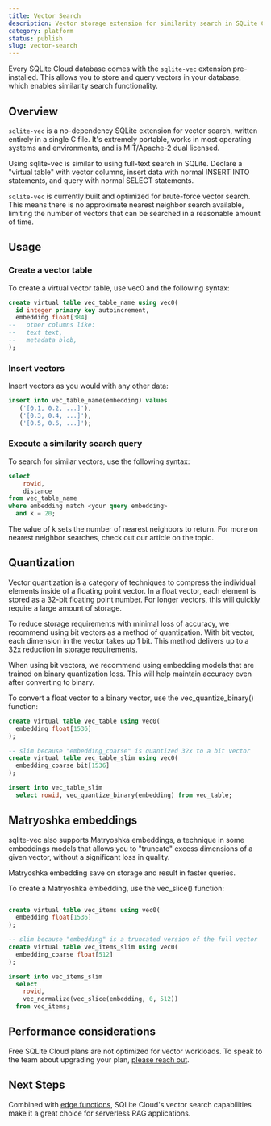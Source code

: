```yaml
---
title: Vector Search
description: Vector storage extension for similarity search in SQLite Cloud.
category: platform
status: publish
slug: vector-search
---
```

Every SQLite Cloud database comes with the `sqlite-vec` extension pre-installed. This allows you to store and query vectors in your database, which enables similarity search functionality.

## Overview
`sqlite-vec` is a no-dependency SQLite extension for vector search, written entirely in a single C file. It's extremely portable, works in most operating systems and environments, and is MIT/Apache-2 dual licensed.

Using sqlite-vec is similar to using full-text search in SQLite. Declare a "virtual table" with vector columns, insert data with normal INSERT INTO statements, and query with normal SELECT statements.

`sqlite-vec` is currently built and optimized for brute-force vector search. This means there is no approximate nearest neighbor search available, limiting the number of vectors that can be searched in a reasonable amount of time.

## Usage
### Create a vector table

To create a virtual vector table, use vec0 and the following syntax:

```sql
create virtual table vec_table_name using vec0(
  id integer primary key autoincrement,
  embedding float[384]
--   other columns like:
--   text text,
--   metadata blob,
);
```

### Insert vectors
Insert vectors as you would with any other data:

```sql
insert into vec_table_name(embedding) values
   ('[0.1, 0.2, ...]'),
   ('[0.3, 0.4, ...]'),
   ('[0.5, 0.6, ...]');
```
### Execute a similarity search query
To search for similar vectors, use the following syntax:

```sql
select
	rowid,
	distance
from vec_table_name
where embedding match <your query embedding>
  and k = 20;
```

The value of k sets the number of nearest neighbors to return. For more on nearest neighbor searches, check out our article on the topic.

## Quantization
Vector quantization is a category of techniques to compress the individual elements inside of a floating point vector. In a float vector, each element is stored as a 32-bit floating point number. For longer vectors, this will quickly require a large amount of storage.

To reduce storage requirements with minimal loss of accuracy, we recommend using bit vectors as a method of quantization. With bit vector, each dimension in the vector takes up 1 bit. This method delivers up to a 32x reduction in storage requirements.

When using bit vectors, we recommend using embedding models that are trained on binary quantization loss. This will help maintain accuracy even after converting to binary.

To convert a float vector to a binary vector, use the vec_quantize_binary() function:

```sql
create virtual table vec_table using vec0(
  embedding float[1536]
);

-- slim because "embedding_coarse" is quantized 32x to a bit vector
create virtual table vec_table_slim using vec0(
  embedding_coarse bit[1536]
);

insert into vec_table_slim
  select rowid, vec_quantize_binary(embedding) from vec_table;
```
## Matryoshka embeddings
sqlite-vec also supports Matryoshka embeddings, a technique in some embeddings models that allows you to "truncate" excess dimensions of a given vector, without a significant loss in quality. 

Matryoshka embedding save on storage and result in faster queries.

To create a Matryoshka embedding, use the vec_slice() function:

```sql

create virtual table vec_items using vec0(
  embedding float[1536]
);

-- slim because "embedding" is a truncated version of the full vector
create virtual table vec_items_slim using vec0(
  embedding_coarse float[512]
);

insert into vec_items_slim
  select
    rowid,
    vec_normalize(vec_slice(embedding, 0, 512))
  from vec_items;
```

## Performance considerations
Free SQLite Cloud plans are not optimized for vector workloads. To speak to the team about upgrading your plan, [please reach out](https://www.sqlitecloud.io/support).

## Next Steps
Combined with [edge functions](/docs/edge-functions), SQLite Cloud's vector search capabilities make it a great choice for serverless RAG applications.



